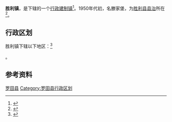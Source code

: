 {{中国乡级行政区|42/11/23/104/000}}
'''胜利镇'''，是{{PRC admin/fullname|42/11/23/104/000|3}}下辖的一个[[行政建制镇|行政建制镇]]<ref>{{PRC admin/ref sgc|{{PRC admin/parent|42/11/23/104/000}}}}</ref>。1950年代初，名滕家堡，为[[胜利县_(中华人民共和国)|胜利县]][[县治|县治]]所在<ref>{{Cite web |url=http://news.cnhubei.com/xw/wh/201504/t3223098.shtml |title=历史上的胜利县 |accessdate=2018-11-19 |author=童伟民 |date=2015-04-02 |work=编辑：周婵 |publisher=荆楚网 |language=Zh-hans |archive-url=https://web.archive.org/web/20181119051620/http://news.cnhubei.com/xw/wh/201504/t3223098.shtml |archive-date=2018-11-19 |dead-url=yes }}</ref>。

== 行政区划 ==

胜利镇下辖以下地区：<ref>{{PRC admin/ref sgc|42/11/23/104/000}}</ref>

{{PRC admin/children|42/11/23/104/000}}。

== 参考资料 ==

{{reflist}}

{{湖北省黄冈市罗田县行政区划}}
{{湖北行政区划小作品}}
[[Category:黄冈建制镇|罗田县]]
[[Category:罗田县行政区划|Category:罗田县行政区划]]